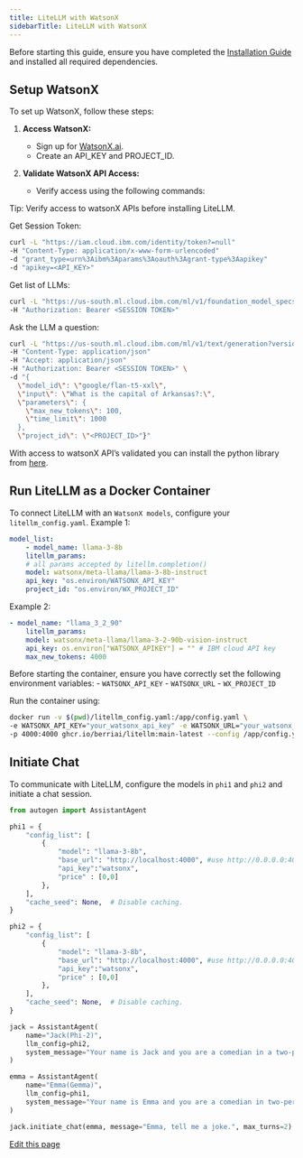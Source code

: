 ```yaml
---
title: LiteLLM with WatsonX
sidebarTitle: LiteLLM with WatsonX
---
```


Before starting this guide, ensure you have completed the [Installation Guide](/docs/user-guide/models/litellm-proxy-server/installation) and installed all required dependencies.

## Setup WatsonX

To set up WatsonX, follow these steps:
1. **Access WatsonX:**
    - Sign up for [WatsonX.ai](https://www.ibm.com/watsonx).
    - Create an API_KEY and PROJECT_ID.

2. **Validate WatsonX API Access:**
    - Verify access using the following commands:

Tip: Verify access to watsonX APIs before installing LiteLLM.

Get Session Token:

```bash
curl -L "https://iam.cloud.ibm.com/identity/token?=null"
-H "Content-Type: application/x-www-form-urlencoded"
-d "grant_type=urn%3Aibm%3Aparams%3Aoauth%3Agrant-type%3Aapikey"
-d "apikey=<API_KEY>"
```

Get list of LLMs:

```bash
curl -L "https://us-south.ml.cloud.ibm.com/ml/v1/foundation_model_specs?version=2024-09-16&project_id=1eeb4112-5f6e-4a81-9b61-8eac7f9653b4&filters=function_text_generation%2C%21lifecycle_withdrawn%3Aand&limit=200"
-H "Authorization: Bearer <SESSION TOKEN>"
```

Ask the LLM a question:

```bash
curl -L "https://us-south.ml.cloud.ibm.com/ml/v1/text/generation?version=2023-05-02"
-H "Content-Type: application/json"
-H "Accept: application/json"
-H "Authorization: Bearer <SESSION TOKEN>" \
-d "{
  \"model_id\": \"google/flan-t5-xxl\",
  \"input\": \"What is the capital of Arkansas?:\",
  \"parameters\": {
    \"max_new_tokens\": 100,
    \"time_limit\": 1000
  },
  \"project_id\": \"<PROJECT_ID>"}"
```

With access to watsonX API’s validated you can install the python library from [here](https://ibm.github.io/watsonx-ai-python-sdk/install.html).

## Run LiteLLM as a Docker Container

To connect LiteLLM with an `WatsonX models`, configure your `litellm_config.yaml`.
Example 1:
```yaml
model_list:
    - model_name: llama-3-8b
    litellm_params:
    # all params accepted by litellm.completion()
    model: watsonx/meta-llama/llama-3-8b-instruct
    api_key: "os.environ/WATSONX_API_KEY"
    project_id: "os.environ/WX_PROJECT_ID"

```
Example 2:
```yaml
- model_name: "llama_3_2_90"
    litellm_params:
    model: watsonx/meta-llama/llama-3-2-90b-vision-instruct
    api_key: os.environ["WATSONX_APIKEY"] = "" # IBM cloud API key
    max_new_tokens: 4000
```

Before starting the container, ensure you have correctly set the following environment variables:
    - `WATSONX_API_KEY`
    - `WATSONX_URL`
    - `WX_PROJECT_ID`

Run the container using:
```bash
docker run -v $(pwd)/litellm_config.yaml:/app/config.yaml \
-e WATSONX_API_KEY="your_watsonx_api_key" -e WATSONX_URL="your_watsonx_url" -e WX_PROJECT_ID="your_watsonx_project_id" \
-p 4000:4000 ghcr.io/berriai/litellm:main-latest --config /app/config.yaml --detailed_debug
```

## Initiate Chat
To communicate with LiteLLM, configure the models in `phi1` and `phi2` and initiate a chat session.

```python
from autogen import AssistantAgent

phi1 = {
    "config_list": [
        {
            "model": "llama-3-8b",
            "base_url": "http://localhost:4000", #use http://0.0.0.0:4000 for Macs
            "api_key":"watsonx",
            "price" : [0,0]
        },
    ],
    "cache_seed": None,  # Disable caching.
}

phi2 = {
    "config_list": [
        {
            "model": "llama-3-8b",
            "base_url": "http://localhost:4000", #use http://0.0.0.0:4000 for Macs
            "api_key":"watsonx",
            "price" : [0,0]
        },
    ],
    "cache_seed": None,  # Disable caching.
}

jack = AssistantAgent(
    name="Jack(Phi-2)",
    llm_config=phi2,
    system_message="Your name is Jack and you are a comedian in a two-person comedy show.",
)

emma = AssistantAgent(
    name="Emma(Gemma)",
    llm_config=phi1,
    system_message="Your name is Emma and you are a comedian in two-person comedy show.",
)

jack.initiate_chat(emma, message="Emma, tell me a joke.", max_turns=2)
```

<div className="edit-url-container">
    <a className="edit-url" href="https://github.com/ag2ai/ag2/edit/main/website/docs/user-guide/models/litellm-proxy-server/watsonx.mdx" target='_blank'><Icon icon="pen" iconType="solid" size="13px"/> Edit this page</a>
</div>

